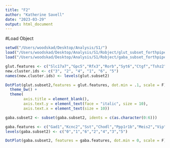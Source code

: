 ```yaml
---
title: "F2"
author: "Katherine Savell"
date: "2023-03-29"
output: html_document
---
```


#Load Object
```r
setwd("/Users/woodskad/Desktop/Analysis/S1/")
load("/Users/woodskad/Desktop/Analysis/S1/Robject/glut_subset_forthpipe_11102022.RData")
load("/Users/woodskad/Desktop/Analysis/S1/Robject/gaba_subset_forthpipe_03142023.RData")
```

```r
glut.features <- c("Slc17a7","Gpc5","Rfx3","Rorb","Syt6","Ctgf","Tshz2")
new.cluster.ids <- c("3", "2", "4", "1", "6", "5")
names(new.cluster.ids) <- levels(glut.subset2)

DotPlot(glut.subset2,features = glut.features, dot.min = .1, scale = F) + coord_flip() + 
  theme_bw() + 
  theme(
        axis.title = element_blank(), 
        axis.text.y = element_text(face = "italic", size = 10), 
        axis.text.x = element_text(size = 10))
```


```r
gaba.subset2 <- subset(gaba.subset2, idents = c(as.character(0:6)))

gaba.features <- c("Gad1","Kcnc2","Sst","Chodl","Ppp1r1b","Meis2","Vip","Lamp5")
levels(gaba.subset2) <- c("0","1","6","2","4","3","5")

DotPlot(gaba.subset2, features = gaba.features, dot.min = 0, scale = F) + coord_flip() + theme_bw() + theme(axis.title = element_blank(), axis.text.y = element_text(face = "italic", size = 10), axis.text.x = element_text(size = 10))
```